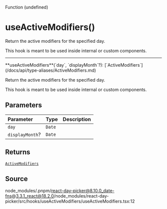 <SectionTitle>Function (undefined)</SectionTitle>

# useActiveModifiers()

<Description>
Return the active modifiers for the specified day.

This hook is meant to be used inside internal or custom components.

</Description>

---

<a id="undefined" name="undefined"></a>

<SignatureMemberIdentifier>
  **useActiveModifiers**(`day`, `displayMonth`?):
  [`ActiveModifiers`](/docs/api/type-aliases/ActiveModifiers.md)
</SignatureMemberIdentifier>

Return the active modifiers for the specified day.

This hook is meant to be used inside internal or custom components.

## Parameters

| Parameter       | Type   | Description |
| :-------------- | :----- | :---------- |
| `day`           | `Date` |             |
| `displayMonth`? | `Date` |             |

## Returns

[`ActiveModifiers`](/docs/api/type-aliases/ActiveModifiers.md)

## Source

node_modules/.pnpm/react-day-picker@8.10.0_date-fns@3.3.1_react@18.2.0/node_modules/react-day-picker/src/hooks/useActiveModifiers/useActiveModifiers.tsx:12
